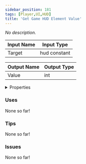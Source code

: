 ```yaml
---
sidebar_position: 181
tags: [Player,UI,HUD]
title: 'Get Game HUD Element Value'
---
```


*No description.*




<EsbSvg />

| Input Name | Input Type |
|-----------|-----------|
| Target | hud constant |

| Output Name | Output Type |
|-----------|-----------|
| Value | int |


<details>
  <summary>Properties</summary>
  <div>
    <div>
    <table>
      <thead>
        <tr>
          <th>Is beta required?</th>
          <th>❌</th>
        </tr>
        <tr>
          <th>Is this chip a trolling risk?</th>
          <th>❌</th>
        </tr>
        <tr>
          <th>Is this chip a role assignment risk?</th>
          <th>❌</th>
        </tr>
        <tr>
          <th>Chip UUID</th>
          <th>d9cbf25f-01c6-468f-8607-d1dd8317bb2f</th>
        </tr>
      </thead>
    </table>
    </div>
  </div>
</details>

### Uses

None so far!

### Tips

None so far!

### Issues

None so far!
